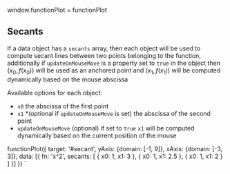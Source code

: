 window.functionPlot = functionPlot

<Meta title="Secants" component={FunctionPlot} />

## Secants

If a data object has a `secants` array, then each object will be used to compute
secant lines between two points belonging to the function, additionally if `updateOnMouseMove`
is a property set to `true` in the object then $(x_0, f(x_0))$ will be used as an anchored point
and $(x_1, f(x_1))$ will be computed dynamically based on the mouse abscissa

Available options for each object:

- `x0` the abscissa of the first point
- `x1` *(optional if `updateOnMouseMove` is set) the abscissa of the second point
- `updateOnMouseMove` (optional) if set to `true` `x1` will be computed dynamically based on the current
position of the mouse

functionPlot({
  target: '#secant',
  yAxis: {domain: [-1, 9]},
  xAxis: {domain: [-3, 3]},
  data: [{
    fn: 'x^2',
    secants: [
      { x0: 1, x1: 3 },
      { x0: 1, x1: 2.5 },
      { x0: 1, x1: 2 }
    ]
  }]
})
`

<Render id="secant" content={script}></Render>
